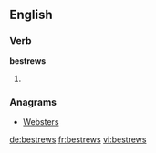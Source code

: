 ==English==

===Verb===
'''bestrews'''

# {{third-person singular of|bestrew}}

===Anagrams===
* [[Websters#English|Websters]]

[[de:bestrews]]
[[fr:bestrews]]
[[vi:bestrews]]